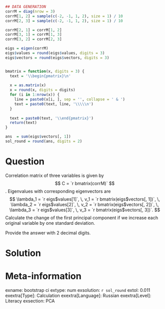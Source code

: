```r
## DATA GENERATION
corrM = diag(nrow = 3)
corrM[1, 2] = sample(c(-2, -1, 1, 2), size = 1) / 10
corrM[2, 3] = sample(c(-2, -1, 1, 2), size = 1) / 10

corrM[2, 1] = corrM[1, 2]
corrM[3, 1] = corrM[1, 3]
corrM[3, 2] = corrM[2, 3]

eigs = eigen(corrM)
eigs$values = round(eigs$values, digits = 3)
eigs$vectors = round(eigs$vectors, digits = 3)


bmatrix = function(x, digits = 3) {
  text = '\\begin{pmatrix}\n'
  
  x = as.matrix(x)
  x = round(x, digits = digits)
  for (i in 1:nrow(x)) {
    line = paste0(x[i, ], sep = '', collapse = ' & ')
    text = paste0(text, line, '\\\\\n')
  }
  
  text = paste0(text, '\\end{pmatrix}')
  return(text)
}

ans  = sum(eigs$vectors[, 1])
sol_round = round(ans, digits = 2)
```

Question
========
Correlation matrix of three variables is given by
$$
C = `r bmatrix(corrM)`
$$.
Eigenvalues with corresponding eigenvectors are 
$$
\lambda_1 = `r eigs$values[1]`, \, v_1 = `r bmatrix(eigs$vectors[, 1])`, \,
\lambda_2 = `r eigs$values[2]`, \, v_2 = `r bmatrix(eigs$vectors[, 2])`, \,
\lambda_3 = `r eigs$values[3]`, \, v_3 = `r bmatrix(eigs$vectors[, 3])`.
$$
Calculate the change of the first principal component if we increase each original variable by one standard deviation. 

Provide the answer with 2 decimal digits.


Solution
========


Meta-information
================
exname: bootstrap ci 
extype: num
exsolution: `r sol_round`
extol: 0.011
exextra[Type]: Calculation
exextra[Language]: Russian
exextra[Level]: Literacy
exsection: PCA
